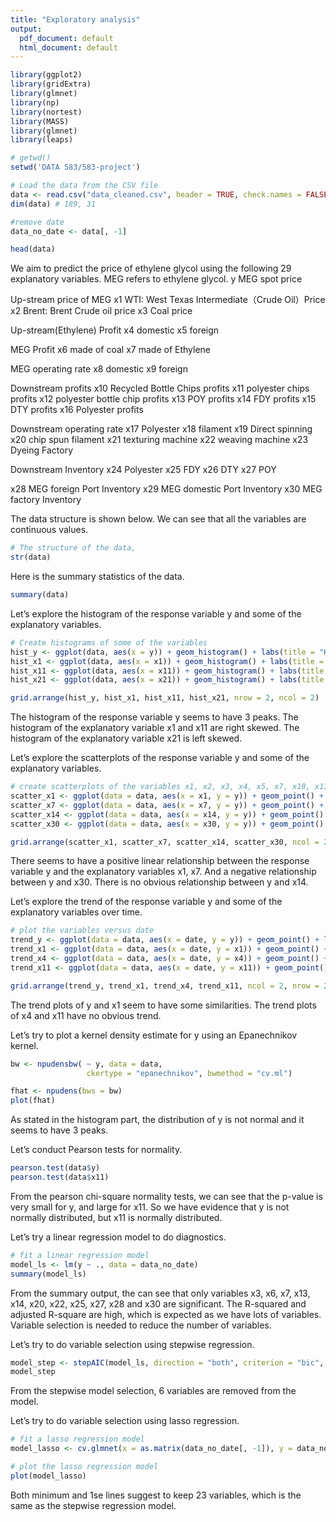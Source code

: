```yaml
---
title: "Exploratory analysis"
output:
  pdf_document: default
  html_document: default
---
```


```r
library(ggplot2)
library(gridExtra)
library(glmnet)
library(np)
library(nortest)
library(MASS)
library(glmnet)
library(leaps)
```
```r
# getwd()
setwd('DATA 583/583-project')

# Load the data from the CSV file
data <- read.csv("data_cleaned.csv", header = TRUE, check.names = FALSE)
dim(data) # 189, 31

#remove date
data_no_date <- data[, -1]

head(data)
```

We aim to predict the price of ethylene glycol using the following 29 explanatory variables.
MEG refers to ethylene glycol.
y	MEG spot price

Up-stream price of MEG
x1	WTI: West Texas Intermediate（Crude Oil）Price
x2	Brent: Brent Crude oil price
x3	Coal price

Up-stream(Ethylene) Profit
x4	domestic
x5	foreign

MEG Profit
x6	made of coal
x7	made of Ethylene

MEG operating rate
x8	domestic
x9	foreign

Downstream profits
x10	Recycled Bottle Chips profits
x11	polyester chips profits
x12	polyester bottle chip profits
x13	POY profits
x14	FDY profits
x15	DTY profits
x16	Polyester profits

Downstream operating rate
x17	Polyester
x18	filament
x19	Direct spinning
x20	chip spun filament
x21	texturing machine
x22	weaving machine
x23	Dyeing Factory

Downstream Inventory
x24	Polyester
x25	FDY
x26	DTY
x27	POY

x28	MEG foreign Port Inventory
x29	MEG domestic Port Inventory
x30	MEG factory Inventory

The data structure is shown below. We can see that all the variables are continuous values.

```r
# The structure of the data,
str(data)
```

Here is the summary statistics of the data.
```r
summary(data)
```

Let's explore the histogram of the response variable y and some of the explanatory variables.

```r
# Create histograms of some of the variables
hist_y <- ggplot(data, aes(x = y)) + geom_histogram() + labs(title = "Histogram of y")
hist_x1 <- ggplot(data, aes(x = x1)) + geom_histogram() + labs(title = "Histogram of x1")
hist_x11 <- ggplot(data, aes(x = x11)) + geom_histogram() + labs(title = "Histogram of x11")
hist_x21 <- ggplot(data, aes(x = x21)) + geom_histogram() + labs(title = "Histogram of x21")

grid.arrange(hist_y, hist_x1, hist_x11, hist_x21, nrow = 2, ncol = 2)
```

The histogram of the response variable y seems to have 3 peaks. The histogram of the explanatory variable x1 and x11 are right skewed. The histogram of the explanatory variable x21 is left skewed.


Let's explore the scatterplots of the response variable y and some of the explanatory variables.
```r
# create scatterplots of the variables x1, x2, x3, x4, x5, x7, x10, x11, x12
scatter_x1 <- ggplot(data = data, aes(x = x1, y = y)) + geom_point() + labs(title = "Scatterplot of x1 and y")
scatter_x7 <- ggplot(data = data, aes(x = x7, y = y)) + geom_point() + labs(title = "Scatterplot of x7 and y")
scatter_x14 <- ggplot(data = data, aes(x = x14, y = y)) + geom_point() + labs(title = "Scatterplot of x14 and y")
scatter_x30 <- ggplot(data = data, aes(x = x30, y = y)) + geom_point() + labs(title = "Scatterplot of x30 and y")

grid.arrange(scatter_x1, scatter_x7, scatter_x14, scatter_x30, ncol = 2, nrow = 2)
```
There seems to have a positive linear relationship between the response variable y and the explanatory variables x1, x7. And a negative relationship between y and x30. There is no obvious relationship between y and x14.

Let's explore the trend of the response variable y and some of the explanatory variables over time.

```r
# plot the variables versus date
trend_y <- ggplot(data = data, aes(x = date, y = y)) + geom_point() + labs(title = "Trend of y over time")
trend_x1 <- ggplot(data = data, aes(x = date, y = x1)) + geom_point() + labs(title = "Trend of x1 over time")
trend_x4 <- ggplot(data = data, aes(x = date, y = x4)) + geom_point() + labs(title = "Trend of x4 over time")
trend_x11 <- ggplot(data = data, aes(x = date, y = x11)) + geom_point() + labs(title = "Trend of x11 over time")

grid.arrange(trend_y, trend_x1, trend_x4, trend_x11, ncol = 2, nrow = 2)
```

The trend plots of y and x1 seem to have some similarities. The trend plots of x4 and x11 have no obvious trend.

Let's try to plot a kernel density estimate for y using an Epanechnikov kernel.
```r
bw <- npudensbw( ~ y, data = data,
                 ckertype = "epanechnikov", bwmethod = "cv.ml")

fhat <- npudens(bws = bw)
plot(fhat)
```
As stated in the histogram part, the distribution of y is not normal and it seems to have 3 peaks.

Let's conduct Pearson tests for normality.
```r
pearson.test(data$y)
pearson.test(data$x11)
```
From the pearson chi-square normality tests, we can see that the p-value is very small for y, and large for x11.
So we have evidence that y is not normally distributed, but x11 is normally distributed.


Let's try a linear regression model to do diagnostics.
```r
# fit a linear regression model
model_ls <- lm(y ~ ., data = data_no_date)
summary(model_ls)
```
From the summary output, the can see that only variables x3, x6, x7, x13, x14, x20, x22, x25, x27, x28 and x30 are significant.
The R-squared and adjusted R-square are high, which is expected as we have lots of variables. Variable selection is needed to reduce the number of variables.

Let's try to do variable selection using stepwise regression.
```r
model_step <- stepAIC(model_ls, direction = "both", criterion = "bic", trace = FALSE)
model_step
```
From the stepwise model selection, 6 variables are removed from the model.

Let's try to do variable selection using lasso regression.
```r
# fit a lasso regression model
model_lasso <- cv.glmnet(x = as.matrix(data_no_date[, -1]), y = data_no_date[, 1], alpha = 1)

# plot the lasso regression model
plot(model_lasso)
```
Both minimum and 1se lines suggest to keep 23 variables, which is the same as the stepwise regression model.

